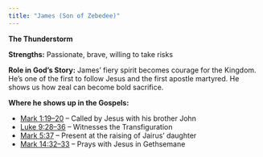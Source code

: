 ```yaml
---
title: "James (Son of Zebedee)"
---
```

**The Thunderstorm**

**Strengths:** Passionate, brave, willing to take risks

**Role in God’s Story:** James' fiery spirit becomes courage for the Kingdom. He’s one of the first to follow Jesus and the first apostle martyred. He shows us how zeal can become bold sacrifice.

**Where he shows up in the Gospels:**

* [Mark 1:19–20](https://www.biblegateway.com/passage/?search=Mark+1%3A19-20&version=NIV) – Called by Jesus with his brother John
* [Luke 9:28–36](https://www.biblegateway.com/passage/?search=Luke+9%3A28-36&version=NIV) – Witnesses the Transfiguration
* [Mark 5:37](https://www.biblegateway.com/passage/?search=Mark+5%3A37&version=NIV) – Present at the raising of Jairus' daughter
* [Mark 14:32–33](https://www.biblegateway.com/passage/?search=Mark+14%3A32-33&version=NIV) – Prays with Jesus in Gethsemane
